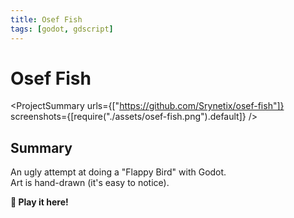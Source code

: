 ```yaml
---
title: Osef Fish
tags: [godot, gdscript]
---
```


<Back name="Projects" link="../../" />

# Osef Fish

<ProjectSummary
  urls={["https://github.com/Srynetix/osef-fish"]}
  screenshots={[require("./assets/osef-fish.png").default]}
/>

## Summary

An ugly attempt at doing a "Flappy Bird" with Godot.  
Art is hand-drawn (it's easy to notice).

<ELink href="https://srynetix.github.io/osef-fish/">
  <b>🚀 Play it here!</b>
</ELink>
